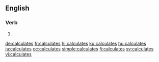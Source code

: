 ==English==

===Verb===
{{head|en|verb form}}

# {{en-third-person singular of|calculate}}

[[de:calculates]]
[[fr:calculates]]
[[hi:calculates]]
[[ku:calculates]]
[[hu:calculates]]
[[ja:calculates]]
[[oc:calculates]]
[[simple:calculates]]
[[fi:calculates]]
[[sv:calculates]]
[[vi:calculates]]